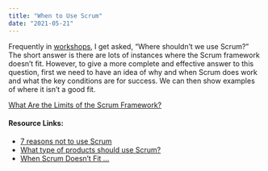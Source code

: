 ```yaml
---
title: "When to Use Scrum"
date: "2021-05-21"
---
```


Frequently in [workshops](/certified-scrum-agile-training), I get asked, “Where shouldn’t we use Scrum?” The short answer is there are lots of instances where the Scrum framework doesn’t fit. However, to give a more complete and effective answer to this question, first we need to have an idea of why and when Scrum does work and what the key conditions are for success. We can then show examples of where it isn’t a good fit.

[What Are the Limits of the Scrum Framework?](/blog/what-are-the-limits-of-the-scrum-framework) 

#### Resource Links:

- [7 reasons not to use Scrum](https://medium.com/serious-scrum/7-reasons-not-to-use-scrum-480530e3e00a)
- [What type of products should use Scrum?](https://www.linkedin.com/pulse/what-type-products-should-use-scrum-geoff-watts)
- [When Scrum Doesn’t Fit …](https://medium.com/the-liberators/when-scrum-doesnt-fit-d90357a3356c)
